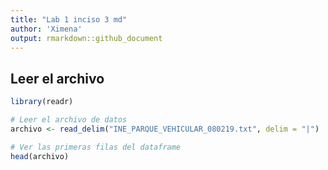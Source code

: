 ```yaml
---
title: "Lab 1 inciso 3 md"
author: 'Ximena'
output: rmarkdown::github_document
---
```


## Leer el archivo
```r
library(readr)

# Leer el archivo de datos
archivo <- read_delim("INE_PARQUE_VEHICULAR_080219.txt", delim = "|")  #delimitador según el archivo

# Ver las primeras filas del dataframe
head(archivo)
```


